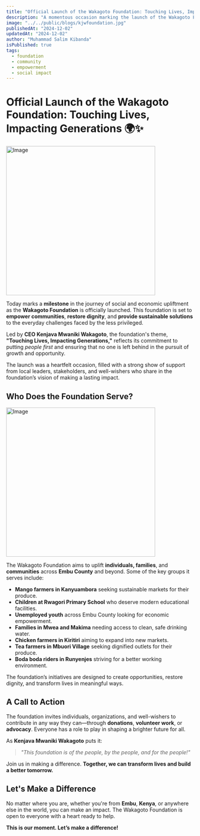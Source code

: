```yaml
---
title: "Official Launch of the Wakagoto Foundation: Touching Lives, Impacting Generations"
description: "A momentous occasion marking the launch of the Wakagoto Foundation, led by CEO Kenjava Mwaniki Wakagoto, dedicated to empowering communities and transforming lives."
image: "../../public/blogs/kjwfoundation.jpg"
publishedAt: "2024-12-02"
updatedAt: "2024-12-02"
author: "Muhammad Salim Kibanda"
isPublished: true
tags:
  - foundation
  - community
  - empowerment
  - social impact
---
```


# Official Launch of the Wakagoto Foundation: Touching Lives, Impacting Generations 🌍✨

<Image
  src="/blogs/kjwfoundation2.jpg"
  width="400"
  height="400"
  alt="Image"
  sizes="100vw"
/>

Today marks a **milestone** in the journey of social and economic upliftment as the **Wakagoto Foundation** is officially launched. This foundation is set to **empower communities**, **restore dignity**, and **provide sustainable solutions** to the everyday challenges faced by the less privileged.

Led by **CEO Kenjava Mwaniki Wakagoto**, the foundation's theme, **"Touching Lives, Impacting Generations,"** reflects its commitment to putting _people first_ and ensuring that no one is left behind in the pursuit of growth and opportunity.

The launch was a heartfelt occasion, filled with a strong show of support from local leaders, stakeholders, and well-wishers who share in the foundation’s vision of making a lasting impact.

## Who Does the Foundation Serve?

<Image
  src="/blogs/kjwfoundation3.jpg"
  width="400"
  height="400"
  alt="Image"
  sizes="100vw"
/>

The Wakagoto Foundation aims to uplift **individuals, families**, and **communities** across **Embu County** and beyond. Some of the key groups it serves include:

- **Mango farmers in Kanyuambora** seeking sustainable markets for their produce.
- **Children at Rwagori Primary School** who deserve modern educational facilities.
- **Unemployed youth** across Embu County looking for economic empowerment.
- **Families in Mwea and Makima** needing access to clean, safe drinking water.
- **Chicken farmers in Kiritiri** aiming to expand into new markets.
- **Tea farmers in Mbuori Village** seeking dignified outlets for their produce.
- **Boda boda riders in Runyenjes** striving for a better working environment.

The foundation’s initiatives are designed to create opportunities, restore dignity, and transform lives in meaningful ways.

## A Call to Action

The foundation invites individuals, organizations, and well-wishers to contribute in any way they can—through **donations**, **volunteer work**, or **advocacy**. Everyone has a role to play in shaping a brighter future for all.

As **Kenjava Mwaniki Wakagoto** puts it:

> _"This foundation is of the people, by the people, and for the people!"_

Join us in making a difference. **Together, we can transform lives and build a better tomorrow.**

## Let's Make a Difference

No matter where you are, whether you're from **Embu**, **Kenya**, or anywhere else in the world, you can make an impact. The Wakagoto Foundation is open to everyone with a heart ready to help.

**This is our moment. Let’s make a difference!**
